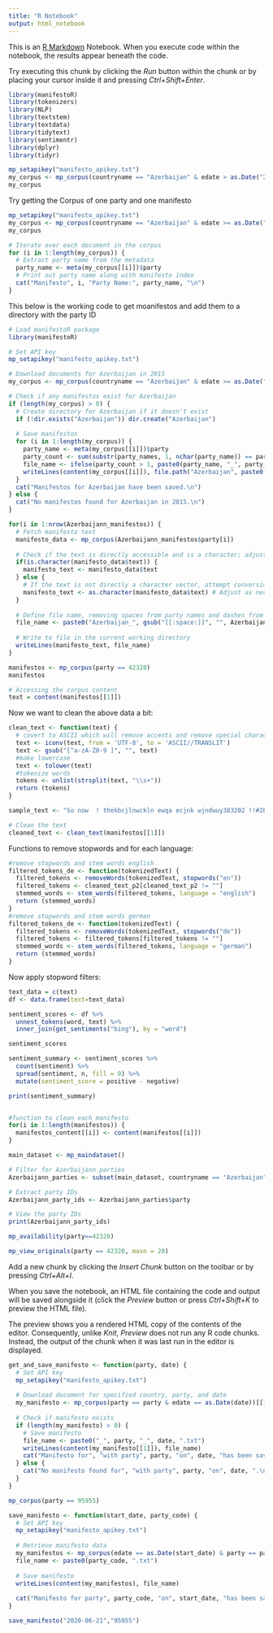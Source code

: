 ```yaml
---
title: "R Notebook"
output: html_notebook
---
```


This is an [R Markdown](http://rmarkdown.rstudio.com) Notebook. When you execute code within the notebook, the results appear beneath the code.

Try executing this chunk by clicking the *Run* button within the chunk or by placing your cursor inside it and pressing *Ctrl+Shift+Enter*.

```r
library(manifestoR)
library(tokenizers)
library(NLP)
library(textstem)
library(textdata)
library(tidytext)
library(sentimentr)
library(dplyr)
library(tidyr)
```

```r
mp_setapikey("manifesto_apikey.txt")
my_corpus <- mp_corpus(countryname == "Azerbaijan" & edate > as.Date("2015-01-01"))
my_corpus
```

Try getting the Corpus of one party and one manifesto
```r
mp_setapikey("manifesto_apikey.txt")
my_corpus <- mp_corpus(countryname == "Azerbaijan" & edate >= as.Date("2015-01-01") & edate < as.Date("2016-01-01"))
my_corpus
```
```r
# Iterate over each document in the corpus
for (i in 1:length(my_corpus)) {
  # Extract party name from the metadata
  party_name <- meta(my_corpus[[i]])$party
  # Print out party name along with manifesto index
  cat("Manifesto", i, "Party Name:", party_name, "\n")
}


```




This below is the working code to get moanifestos and add them to a directory with the party ID

```r
# Load manifestoR package
library(manifestoR)

# Set API key
mp_setapikey("manifesto_apikey.txt")  

# Download documents for Azerbaijan in 2015
my_corpus <- mp_corpus(countryname == "Azerbaijan" & edate >= as.Date("2015-01-01") & edate < as.Date("2016-01-01"))

# Check if any manifestos exist for Azerbaijan
if (length(my_corpus) > 0) {
  # Create directory for Azerbaijan if it doesn't exist
  if (!dir.exists("Azerbaijan")) dir.create("Azerbaijan")
  
  # Save manifestos
  for (i in 1:length(my_corpus)) {
    party_name <- meta(my_corpus[[i]])$party
    party_count <- sum(substr(party_names, 1, nchar(party_name)) == party_name)
    file_name <- ifelse(party_count > 1, paste0(party_name, "_", party_count), party_name)
    writeLines(content(my_corpus[[i]]), file.path("Azerbaijan", paste0(file_name, ".txt")))
  }
  cat("Manifestos for Azerbaijan have been saved.\n")
} else {
  cat("No manifestos found for Azerbaijan in 2015.\n")
}

```






















```r
for(i in 1:nrow(Azerbaijann_manifestos)) {
  # Fetch manifesto text
  manifesto_data <- mp_corpus(Azerbaijann_manifestos$party[i])
  
  # Check if the text is directly accessible and is a character; adjust based on the actual data structure
  if(is.character(manifesto_data$text)) {
    manifesto_text <- manifesto_data$text
  } else {
    # If the text is not directly a character vector, attempt conversion
    manifesto_text <- as.character(manifesto_data$text) # Adjust as necessary
  }
  
  # Define file name, removing spaces from party names and dashes from dates for the filename
  file_name <- paste0("Azerbaijan_", gsub("[[:space:]]", "", Azerbaijann_manifestos$party[i]), "_", gsub("-", "", Azerbaijann_manifestos$edate[i]), ".txt")
  
  # Write to file in the current working directory
  writeLines(manifesto_text, file_name)
}

```

```r
manifestos <- mp_corpus(party == 42320)
manifestos
```


```r
# Accessing the corpus content
text = content(manifestos[[1]])
```

Now we want to clean the above data a bit:

```r
clean_text <- function(text) {
  # covert to ASCII which will remove accents and remove special characters
  text <- iconv(text, from = 'UTF-8', to = 'ASCII//TRANSLIT')
  text <- gsub("[^a-zA-Z0-9 ]", "", text)
  #make lowercase
  text <- tolower(text)
  #tokenize words
  tokens <- unlist(strsplit(text, "\\s+"))
  return (tokens)
}

sample_text <- "So now  ! thekbcjlnwckln ewqa ecjnk wjndwuy383202 !!#2bum"

# Clean the text
cleaned_text <- clean_text(manifestos[[1]])

```

Functions to remove stopwords and for each language:

```r
#remove stopwords and stem words english
filtered_tokens_de <- function(tokenizedText) {
  filtered_tokens <- removeWords(tokenizedText, stopwords("en"))
  filtered_tokens <- cleaned_text_p2[cleaned_text_p2 != ""]
  stemmed_words <- stem_words(filtered_tokens, language = "english")
  return (stemmed_words)
}
#remove stopwords and stem words german
filtered_tokens_de <- function(tokenizedText) {
  filtered_tokens <- removeWords(tokenizedText, stopwords("de"))
  filtered_tokens <- filtered_tokens[filtered_tokens != ""]
  stemmed_words <- stem_words(filtered_tokens, language = "german")
  return (stemmed_words)
}
```

Now apply stopword filters:

```r
text_data = c(text)
df <- data.frame(text=text_data)

sentiment_scores <- df %>%
  unnest_tokens(word, text) %>%
  inner_join(get_sentiments("bing"), by = "word")
```
```r
sentiment_scores
```

```r
sentiment_summary <- sentiment_scores %>%
  count(sentiment) %>%
  spread(sentiment, n, fill = 0) %>%
  mutate(sentiment_score = positive - negative)

print(sentiment_summary)

```

```{}
```

```r
#function to clean each manifesto
for(i in 1:length(manifestos)) {
  manifestos_content[[i]] <- content(manifestos[[i]])
}
```

```r
main_dataset <- mp_maindataset()

# Filter for Azerbaijann parties
Azerbaijann_parties <- subset(main_dataset, countryname == "Azerbaijan")

# Extract party IDs
Azerbaijann_party_ids <- Azerbaijann_parties$party

# View the party IDs
print(Azerbaijann_party_ids)
```

```r
mp_availability(party==42320)

```

```r
mp_view_originals(party == 42320, maxn = 20)
```

Add a new chunk by clicking the *Insert Chunk* button on the toolbar or by pressing *Ctrl+Alt+I*.

When you save the notebook, an HTML file containing the code and output will be saved alongside it (click the *Preview* button or press *Ctrl+Shift+K* to preview the HTML file).

The preview shows you a rendered HTML copy of the contents of the editor. Consequently, unlike *Knit*, *Preview* does not run any R code chunks. Instead, the output of the chunk when it was last run in the editor is displayed.


```r
get_and_save_manifesto <- function(party, date) {
  # Set API key
  mp_setapikey("manifesto_apikey.txt")  
  
  # Download document for specified country, party, and date
  my_manifesto <- mp_corpus(party == party & edate == as.Date(date))[[1]]
  
  # Check if manifesto exists
  if (length(my_manifesto) > 0) {
    # Save manifesto
    file_name <- paste0("_", party, "_", date, ".txt")
    writeLines(content(my_manifesto[[1]]), file_name)
    cat("Manifesto for", "with party", party, "on", date, "has been saved.\n")
  } else {
    cat("No manifesto found for", "with party", party, "on", date, ".\n")
  }
}
```

```r
mp_corpus(party == 95955)
```

```r
save_manifesto <- function(start_date, party_code) {
  # Set API key
  mp_setapikey("manifesto_apikey.txt")
  
  # Retrieve manifesto data
  my_manifestos <- mp_corpus(edate == as.Date(start_date) & party == party_code)[[1]]
  file_name <- paste0(party_code, ".txt")
  
  # Save manifesto
  writeLines(content(my_manifestos), file_name)
  
  cat("Manifesto for party", party_code, "on", start_date, "has been saved.\n")
}

save_manifesto("2020-06-21","95955")
```


